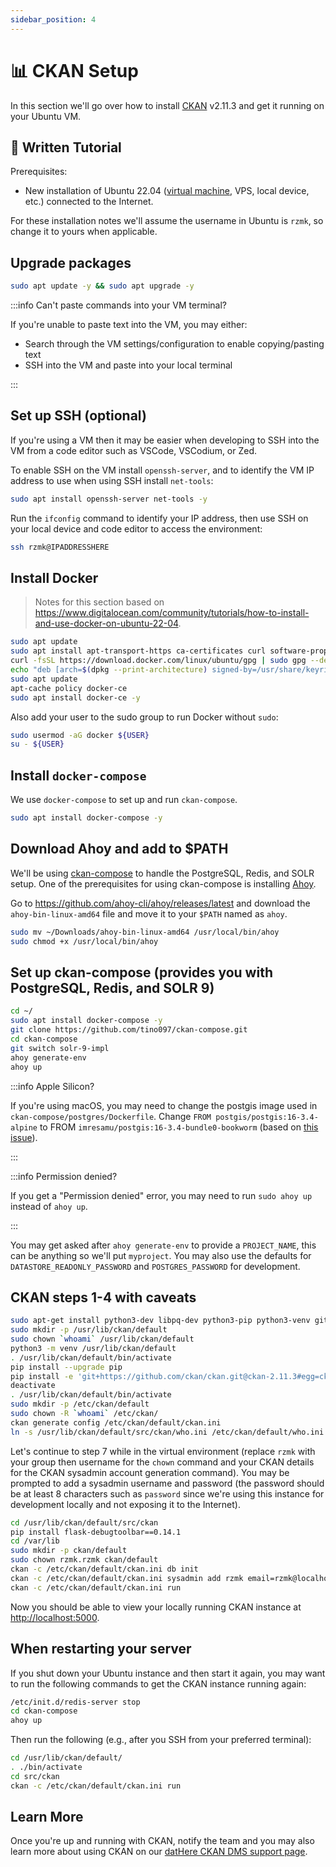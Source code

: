 ```yaml
---
sidebar_position: 4
---
```


# 📊 CKAN Setup

In this section we'll go over how to install [CKAN](https://ckan.org) v2.11.3 and get it running on your Ubuntu VM.

## 📝 Written Tutorial

Prerequisites:

- New installation of Ubuntu 22.04 ([virtual machine](/onboarding/ubuntu-vm-setup), VPS, local device, etc.) connected to the Internet.

For these installation notes we'll assume the username in Ubuntu is `rzmk`, so change it to yours when applicable.

## Upgrade packages

```bash
sudo apt update -y && sudo apt upgrade -y
```

:::info Can't paste commands into your VM terminal?

If you're unable to paste text into the VM, you may either:

- Search through the VM settings/configuration to enable copying/pasting text
- SSH into the VM and paste into your local terminal

:::

## Set up SSH (optional)

If you're using a VM then it may be easier when developing to SSH into the VM from a code editor such as VSCode, VSCodium, or Zed.

To enable SSH on the VM install `openssh-server`, and to identify the VM IP address to use when using SSH install `net-tools`:

```bash
sudo apt install openssh-server net-tools -y
```

Run the `ifconfig` command to identify your IP address, then use SSH on your local device and code editor to access the environment:

```bash
ssh rzmk@IPADDRESSHERE
```


## Install Docker

> Notes for this section based on https://www.digitalocean.com/community/tutorials/how-to-install-and-use-docker-on-ubuntu-22-04.

```bash
sudo apt update
sudo apt install apt-transport-https ca-certificates curl software-properties-common -y
curl -fsSL https://download.docker.com/linux/ubuntu/gpg | sudo gpg --dearmor -o /usr/share/keyrings/docker-archive-keyring.gpg
echo "deb [arch=$(dpkg --print-architecture) signed-by=/usr/share/keyrings/docker-archive-keyring.gpg] https://download.docker.com/linux/ubuntu $(lsb_release -cs) stable" | sudo tee /etc/apt/sources.list.d/docker.list > /dev/null
sudo apt update
apt-cache policy docker-ce
sudo apt install docker-ce -y
```

Also add your user to the sudo group to run Docker without `sudo`:

```bash
sudo usermod -aG docker ${USER}
su - ${USER}
```

## Install `docker-compose`

We use `docker-compose` to set up and run `ckan-compose`.

```bash
sudo apt install docker-compose -y
```

<!--
## Install Docker Compose

> Notes for this section based on https://www.digitalocean.com/community/tutorials/how-to-install-and-use-docker-compose-on-ubuntu-22-04.

```bash
mkdir -p ~/.docker/cli-plugins/
curl -SL https://github.com/docker/compose/releases/download/v2.3.3/docker-compose-linux-x86_64 -o ~/.docker/cli-plugins/docker-compose
chmod +x ~/.docker/cli-plugins/docker-compose
docker compose version
```
-->

## Download Ahoy and add to $PATH

We'll be using [ckan-compose](https://github.com/tino097/ckan-compose) to handle the PostgreSQL, Redis, and SOLR setup. One of the prerequisites for using ckan-compose is installing [Ahoy](https://github.com/ahoy-cli/ahoy).

Go to https://github.com/ahoy-cli/ahoy/releases/latest and download the `ahoy-bin-linux-amd64` file and move it to your `$PATH` named as `ahoy`.

```bash
sudo mv ~/Downloads/ahoy-bin-linux-amd64 /usr/local/bin/ahoy
sudo chmod +x /usr/local/bin/ahoy
```

<!--
## Setup Git and Git Credential Manager

[Login to GitHub](https://github.com/login) on the VM and download the latest [Git Credential Manager `.deb` file from here](https://github.com/git-ecosystem/git-credential-manager/releases/latest) then in same folder as `.deb` file run:

```bash
# cd ~/Downloads
sudo dpkg -i <path-to-package>
git-credential-manager configure
git config --global credential.credentialStore "cache"
```
-->

## Set up ckan-compose (provides you with PostgreSQL, Redis, and SOLR 9)

```bash
cd ~/
sudo apt install docker-compose -y
git clone https://github.com/tino097/ckan-compose.git
cd ckan-compose
git switch solr-9-impl
ahoy generate-env
ahoy up
```

:::info Apple Silicon?

If you're using macOS, you may need to change the postgis image used in `ckan-compose/postgres/Dockerfile`. Change `FROM postgis/postgis:16-3.4-alpine` to FROM `imresamu/postgis:16-3.4-bundle0-bookworm` (based on [this issue](https://github.com/dathere/de-intern-guide/issues/29)).

:::

:::info Permission denied?

If you get a "Permission denied" error, you may need to run `sudo ahoy up` instead of `ahoy up`.

:::

You may get asked after `ahoy generate-env` to provide a `PROJECT_NAME`, this can be anything so we'll put `myproject`. You may also use the defaults for `DATASTORE_READONLY_PASSWORD` and `POSTGRES_PASSWORD` for development.

## CKAN steps 1-4 with caveats

```bash
sudo apt-get install python3-dev libpq-dev python3-pip python3-venv git-core redis-server -y
sudo mkdir -p /usr/lib/ckan/default
sudo chown `whoami` /usr/lib/ckan/default
python3 -m venv /usr/lib/ckan/default
. /usr/lib/ckan/default/bin/activate
pip install --upgrade pip
pip install -e 'git+https://github.com/ckan/ckan.git@ckan-2.11.3#egg=ckan[requirements]'
deactivate
. /usr/lib/ckan/default/bin/activate
sudo mkdir -p /etc/ckan/default
sudo chown -R `whoami` /etc/ckan/
ckan generate config /etc/ckan/default/ckan.ini
ln -s /usr/lib/ckan/default/src/ckan/who.ini /etc/ckan/default/who.ini
```

Let's continue to step 7 while in the virtual environment (replace `rzmk` with your group then username for the `chown` command and your CKAN details for the CKAN sysadmin account generation command). You may be prompted to add a sysadmin username and password (the password should be at least 8 characters such as `password` since we're using this instance for development locally and not exposing it to the Internet).

```bash
cd /usr/lib/ckan/default/src/ckan
pip install flask-debugtoolbar==0.14.1
cd /var/lib
sudo mkdir -p ckan/default
sudo chown rzmk.rzmk ckan/default
ckan -c /etc/ckan/default/ckan.ini db init
ckan -c /etc/ckan/default/ckan.ini sysadmin add rzmk email=rzmk@localhost name=rzmk
ckan -c /etc/ckan/default/ckan.ini run
```

Now you should be able to view your locally running CKAN instance at [http://localhost:5000](http://localhost:5000).

## When restarting your server

If you shut down your Ubuntu instance and then start it again, you may want to run the following commands to get the CKAN instance running again:

```bash
/etc/init.d/redis-server stop
cd ckan-compose
ahoy up
```

Then run the following (e.g., after you SSH from your preferred terminal):

```bash
cd /usr/lib/ckan/default/
. ./bin/activate
cd src/ckan
ckan -c /etc/ckan/default/ckan.ini run
```

## Learn More

Once you're up and running with CKAN, notify the team and you may also learn more about using CKAN on our [datHere CKAN DMS support page](https://support.dathere.com/support/solutions/154000118497).
